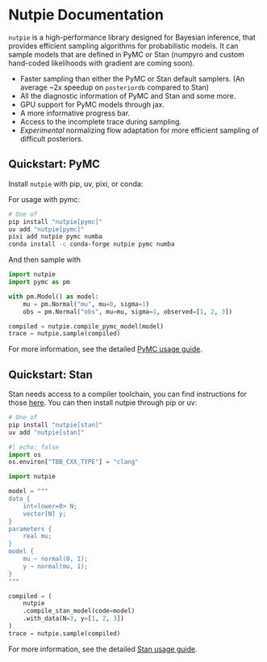 # Nutpie Documentation

`nutpie` is a high-performance library designed for Bayesian inference, that
provides efficient sampling algorithms for probabilistic models. It can sample
models that are defined in PyMC or Stan (numpyro and custom hand-coded
likelihoods with gradient are coming soon).

- Faster sampling than either the PyMC or Stan default samplers. (An average
  ~2x speedup on `posteriordb` compared to Stan)
- All the diagnostic information of PyMC and Stan and some more.
- GPU support for PyMC models through jax.
- A more informative progress bar.
- Access to the incomplete trace during sampling.
- *Experimental* normalizing flow adaptation for more efficient sampling of
  difficult posteriors.

## Quickstart: PyMC

Install `nutpie` with pip, uv, pixi, or conda:

For usage with pymc:

```bash
# One of
pip install "nutpie[pymc]"
uv add "nutpie[pymc]"
pixi add nutpie pymc numba
conda install -c conda-forge nutpie pymc numba
```

And then sample with

```python
import nutpie
import pymc as pm

with pm.Model() as model:
    mu = pm.Normal("mu", mu=0, sigma=1)
    obs = pm.Normal("obs", mu=mu, sigma=1, observed=[1, 2, 3])

compiled = nutpie.compile_pymc_model(model)
trace = nutpie.sample(compiled)
```

For more information, see the detailed [PyMC usage guide](pymc-usage.qmd).

## Quickstart: Stan

Stan needs access to a compiler toolchain, you can find instructions for those
[here](https://mc-stan.org/docs/cmdstan-guide/installation.html#cpp-toolchain).
You can then install nutpie through pip or uv:

```bash
# One of
pip install "nutpie[stan]"
uv add "nutpie[stan]"
```

```python
#| echo: false
import os
os.environ["TBB_CXX_TYPE"] = "clang"
```

```python
import nutpie

model = """
data {
    int<lower=0> N;
    vector[N] y;
}
parameters {
    real mu;
}
model {
    mu ~ normal(0, 1);
    y ~ normal(mu, 1);
}
"""

compiled = (
    nutpie
    .compile_stan_model(code=model)
    .with_data(N=3, y=[1, 2, 3])
)
trace = nutpie.sample(compiled)
```

For more information, see the detailed [Stan usage guide](stan-usage.qmd).
